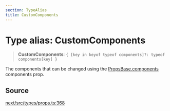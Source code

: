 ```yaml
---
section: TypeAlias
title: CustomComponents
---
```


# Type alias: CustomComponents

> **CustomComponents**: `{ [key in keyof typeof components]?: typeof components[key] }`

The components that can be changed using the [PropsBase.components](/api/next/interfaces/PropsBase.mdx)
components prop.

## Source

[next/src/types/props.ts:368](https://github.com/gpbl/react-day-picker/blob/a8bfa5451/next/src/types/props.ts#L368)
